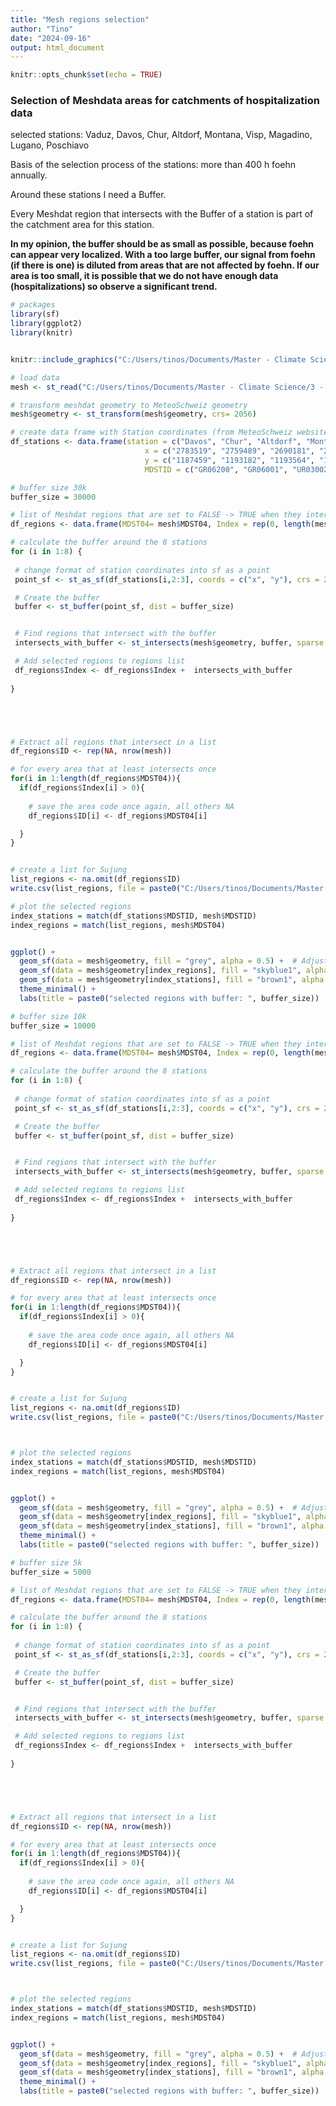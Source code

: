 ```yaml
---
title: "Mesh regions selection"
author: "Tino"
date: "2024-09-16"
output: html_document
---
```


```r
knitr::opts_chunk$set(echo = TRUE)
```

### Selection of Meshdata areas for catchments of hospitalization data


selected stations: Vaduz, Davos, Chur, Altdorf, Montana, Visp, Magadino, Lugano, Poschiavo

Basis of the selection process of the stations: more than 400 h foehn annually.

Around these stations I need a Buffer.

Every Meshdat region that intersects with the Buffer of a station is part of the catchment area for this station.

**In my opinion, the buffer should be as small as possible, because foehn can appear very localized. With a too large buffer, our signal from foehn (if there is one) is diluted from areas that are not affected by foehn. If our area is too small, it is possible that we do not have enough data (hospitalizations) so observe a significant trend. **
```r
# packages 
library(sf)
library(ggplot2)
library(knitr)


knitr::include_graphics("C:/Users/tinos/Documents/Master - Climate Science/3 - Master Thesis/plots/Foehnstunden.png")


```

```r
# load data
mesh <- st_read("C:/Users/tinos/Documents/Master - Climate Science/3 - Master Thesis/master_thesis/data-raw/MedStat/MEDSTAT_AREAS_2019.shp")

# transform meshdat geometry to MeteoSchweiz geometry
mesh$geometry <- st_transform(mesh$geometry, crs= 2056)

# create data frame with Station coordinates (from MeteoSchweiz website)
df_stations <- data.frame(station = c("Davos", "Chur", "Altdorf", "Montana", "Visp", "Magadino", "Lugano", "Poschiavo"),
                              x = c("2783519", "2759489", "2690181", "2601709", "2631151", "2715480", "2717874", "2801994"),
                              y = c("1187459", "1193182", "1193564", "1127489", "1128024", "1113161", "1095883", "1136249"),
                              MDSTID = c("GR06200", "GR06001", "UR03002", "VS09802", "VS09605", "TI08001", "TI08204", "GR06804")) # manually searched for in mesh dataset 


```



```r
# buffer size 30k
buffer_size = 30000

# list of Meshdat regions that are set to FALSE -> TRUE when they intersect with a buffer 
df_regions <- data.frame(MDST04= mesh$MDST04, Index = rep(0, length(mesh$MDSTID)))

# calculate the buffer around the 8 stations
for (i in 1:8) {                    
  
 # change format of station coordinates into sf as a point 
 point_sf <- st_as_sf(df_stations[i,2:3], coords = c("x", "y"), crs = 2056)

 # Create the buffer
 buffer <- st_buffer(point_sf, dist = buffer_size)


 # Find regions that intersect with the buffer
 intersects_with_buffer <- st_intersects(mesh$geometry, buffer, sparse = FALSE)

 # Add selected regions to regions list 
 df_regions$Index <- df_regions$Index +  intersects_with_buffer 
  
}





# Extract all regions that intersect in a list
df_regions$ID <- rep(NA, nrow(mesh))

# for every area that at least intersects once
for(i in 1:length(df_regions$MDST04)){
  if(df_regions$Index[i] > 0){
    
    # save the area code once again, all others NA
    df_regions$ID[i] <- df_regions$MDST04[i]

  }
}


# create a list for Sujung
list_regions <- na.omit(df_regions$ID)
write.csv(list_regions, file = paste0("C:/Users/tinos/Documents/Master - Climate Science/3 - Master Thesis/master_thesis/data/MDSTID_MetRegions_", buffer_size, ".csv"))
```




```r
# plot the selected regions
index_stations = match(df_stations$MDSTID, mesh$MDSTID)
index_regions = match(list_regions, mesh$MDST04)


ggplot() +
  geom_sf(data = mesh$geometry, fill = "grey", alpha = 0.5) +  # Adjust color and transparency
  geom_sf(data = mesh$geometry[index_regions], fill = "skyblue1", alpha = 0.5) +   # Adjust color and transparency
  geom_sf(data = mesh$geometry[index_stations], fill = "brown1", alpha = 0.5) +
  theme_minimal() +
  labs(title = paste0("selected regions with buffer: ", buffer_size))

```



```r
# buffer size 10k
buffer_size = 10000

# list of Meshdat regions that are set to FALSE -> TRUE when they intersect with a buffer 
df_regions <- data.frame(MDST04= mesh$MDST04, Index = rep(0, length(mesh$MDSTID)))

# calculate the buffer around the 8 stations
for (i in 1:8) {                    
  
 # change format of station coordinates into sf as a point 
 point_sf <- st_as_sf(df_stations[i,2:3], coords = c("x", "y"), crs = 2056)

 # Create the buffer
 buffer <- st_buffer(point_sf, dist = buffer_size)


 # Find regions that intersect with the buffer
 intersects_with_buffer <- st_intersects(mesh$geometry, buffer, sparse = FALSE)

 # Add selected regions to regions list 
 df_regions$Index <- df_regions$Index +  intersects_with_buffer 
  
}





# Extract all regions that intersect in a list
df_regions$ID <- rep(NA, nrow(mesh))

# for every area that at least intersects once
for(i in 1:length(df_regions$MDST04)){
  if(df_regions$Index[i] > 0){
    
    # save the area code once again, all others NA
    df_regions$ID[i] <- df_regions$MDST04[i]

  }
}


# create a list for Sujung
list_regions <- na.omit(df_regions$ID)
write.csv(list_regions, file = paste0("C:/Users/tinos/Documents/Master - Climate Science/3 - Master Thesis/master_thesis/data/MDSTID_MetRegions_", buffer_size, ".csv"))



# plot the selected regions
index_stations = match(df_stations$MDSTID, mesh$MDSTID)
index_regions = match(list_regions, mesh$MDST04)


ggplot() +
  geom_sf(data = mesh$geometry, fill = "grey", alpha = 0.5) +  # Adjust color and transparency
  geom_sf(data = mesh$geometry[index_regions], fill = "skyblue1", alpha = 0.5) +   # Adjust color and transparency
  geom_sf(data = mesh$geometry[index_stations], fill = "brown1", alpha = 0.5) +
  theme_minimal() +
  labs(title = paste0("selected regions with buffer: ", buffer_size))
```



```r
# buffer size 5k
buffer_size = 5000

# list of Meshdat regions that are set to FALSE -> TRUE when they intersect with a buffer 
df_regions <- data.frame(MDST04= mesh$MDST04, Index = rep(0, length(mesh$MDSTID)))

# calculate the buffer around the 8 stations
for (i in 1:8) {                    
  
 # change format of station coordinates into sf as a point 
 point_sf <- st_as_sf(df_stations[i,2:3], coords = c("x", "y"), crs = 2056)

 # Create the buffer
 buffer <- st_buffer(point_sf, dist = buffer_size)


 # Find regions that intersect with the buffer
 intersects_with_buffer <- st_intersects(mesh$geometry, buffer, sparse = FALSE)

 # Add selected regions to regions list 
 df_regions$Index <- df_regions$Index +  intersects_with_buffer 
  
}





# Extract all regions that intersect in a list
df_regions$ID <- rep(NA, nrow(mesh))

# for every area that at least intersects once
for(i in 1:length(df_regions$MDST04)){
  if(df_regions$Index[i] > 0){
    
    # save the area code once again, all others NA
    df_regions$ID[i] <- df_regions$MDST04[i]

  }
}


# create a list for Sujung
list_regions <- na.omit(df_regions$ID)
write.csv(list_regions, file = paste0("C:/Users/tinos/Documents/Master - Climate Science/3 - Master Thesis/master_thesis/data/MDSTID_MetRegions_", buffer_size, ".csv"))



# plot the selected regions
index_stations = match(df_stations$MDSTID, mesh$MDSTID)
index_regions = match(list_regions, mesh$MDST04)


ggplot() +
  geom_sf(data = mesh$geometry, fill = "grey", alpha = 0.5) +  # Adjust color and transparency
  geom_sf(data = mesh$geometry[index_regions], fill = "skyblue1", alpha = 0.5) +   # Adjust color and transparency
  geom_sf(data = mesh$geometry[index_stations], fill = "brown1", alpha = 0.5) +
  theme_minimal() +
  labs(title = paste0("selected regions with buffer: ", buffer_size))
```
